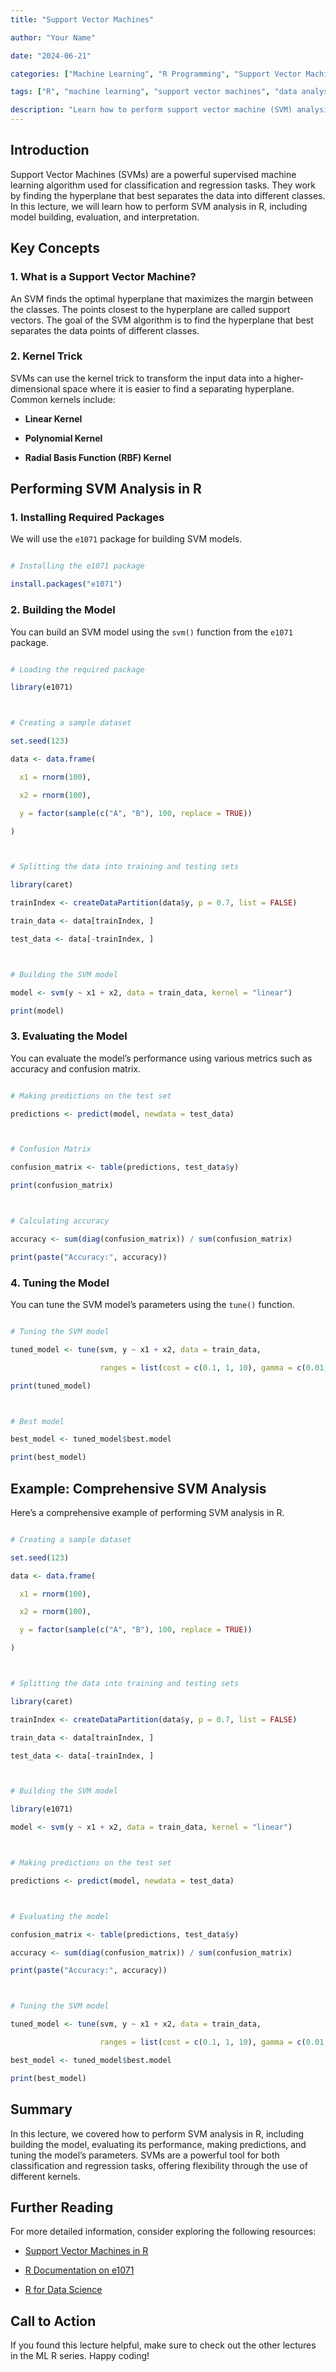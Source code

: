 ```yaml
---
title: "Support Vector Machines"

author: "Your Name"

date: "2024-06-21"

categories: ["Machine Learning", "R Programming", "Support Vector Machines"]

tags: ["R", "machine learning", "support vector machines", "data analysis", "coding in R"]

description: "Learn how to perform support vector machine (SVM) analysis in R, including model building, evaluation, and interpretation. This lecture covers essential techniques for implementing SVM models in R."
---
```



## Introduction



Support Vector Machines (SVMs) are a powerful supervised machine learning algorithm used for classification and regression tasks. They work by finding the hyperplane that best separates the data into different classes. In this lecture, we will learn how to perform SVM analysis in R, including model building, evaluation, and interpretation.



## Key Concepts



### 1. What is a Support Vector Machine?



An SVM finds the optimal hyperplane that maximizes the margin between the classes. The points closest to the hyperplane are called support vectors. The goal of the SVM algorithm is to find the hyperplane that best separates the data points of different classes.



### 2. Kernel Trick



SVMs can use the kernel trick to transform the input data into a higher-dimensional space where it is easier to find a separating hyperplane. Common kernels include:

- **Linear Kernel**

- **Polynomial Kernel**

- **Radial Basis Function (RBF) Kernel**



## Performing SVM Analysis in R



### 1. Installing Required Packages



We will use the `e1071` package for building SVM models.



```r

# Installing the e1071 package

install.packages("e1071")

```



### 2. Building the Model



You can build an SVM model using the `svm()` function from the `e1071` package.



```r

# Loading the required package

library(e1071)



# Creating a sample dataset

set.seed(123)

data <- data.frame(

  x1 = rnorm(100),

  x2 = rnorm(100),

  y = factor(sample(c("A", "B"), 100, replace = TRUE))

)



# Splitting the data into training and testing sets

library(caret)

trainIndex <- createDataPartition(data$y, p = 0.7, list = FALSE)

train_data <- data[trainIndex, ]

test_data <- data[-trainIndex, ]



# Building the SVM model

model <- svm(y ~ x1 + x2, data = train_data, kernel = "linear")

print(model)

```



### 3. Evaluating the Model



You can evaluate the model's performance using various metrics such as accuracy and confusion matrix.



```r

# Making predictions on the test set

predictions <- predict(model, newdata = test_data)



# Confusion Matrix

confusion_matrix <- table(predictions, test_data$y)

print(confusion_matrix)



# Calculating accuracy

accuracy <- sum(diag(confusion_matrix)) / sum(confusion_matrix)

print(paste("Accuracy:", accuracy))

```



### 4. Tuning the Model



You can tune the SVM model's parameters using the `tune()` function.



```r

# Tuning the SVM model

tuned_model <- tune(svm, y ~ x1 + x2, data = train_data, 

                    ranges = list(cost = c(0.1, 1, 10), gamma = c(0.01, 0.1, 1)))

print(tuned_model)



# Best model

best_model <- tuned_model$best.model

print(best_model)

```



## Example: Comprehensive SVM Analysis



Here's a comprehensive example of performing SVM analysis in R.



```r

# Creating a sample dataset

set.seed(123)

data <- data.frame(

  x1 = rnorm(100),

  x2 = rnorm(100),

  y = factor(sample(c("A", "B"), 100, replace = TRUE))

)



# Splitting the data into training and testing sets

library(caret)

trainIndex <- createDataPartition(data$y, p = 0.7, list = FALSE)

train_data <- data[trainIndex, ]

test_data <- data[-trainIndex, ]



# Building the SVM model

library(e1071)

model <- svm(y ~ x1 + x2, data = train_data, kernel = "linear")



# Making predictions on the test set

predictions <- predict(model, newdata = test_data)



# Evaluating the model

confusion_matrix <- table(predictions, test_data$y)

accuracy <- sum(diag(confusion_matrix)) / sum(confusion_matrix)

print(paste("Accuracy:", accuracy))



# Tuning the SVM model

tuned_model <- tune(svm, y ~ x1 + x2, data = train_data, 

                    ranges = list(cost = c(0.1, 1, 10), gamma = c(0.01, 0.1, 1)))

best_model <- tuned_model$best.model

print(best_model)

```



## Summary



In this lecture, we covered how to perform SVM analysis in R, including building the model, evaluating its performance, making predictions, and tuning the model's parameters. SVMs are a powerful tool for both classification and regression tasks, offering flexibility through the use of different kernels.



## Further Reading



For more detailed information, consider exploring the following resources:



- [Support Vector Machines in R](https://www.datamentor.io/r-programming/svm/)

- [R Documentation on e1071](https://www.rdocumentation.org/packages/e1071/versions/1.7-3)

- [R for Data Science](https://r4ds.had.co.nz/model.html)



## Call to Action



If you found this lecture helpful, make sure to check out the other lectures in the ML R series. Happy coding!
